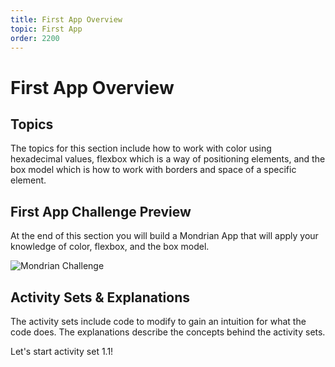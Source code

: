 ```yaml
---
title: First App Overview
topic: First App
order: 2200
---
```


# First App Overview

## Topics

The topics for this section include how to work with color using hexadecimal values, flexbox which is a way of positioning elements, and the box model which is how to work with borders and space of a specific element.

## First App Challenge Preview

At the end of this section you will build a Mondrian App that will apply your knowledge of color, flexbox, and the box model.

![Mondrian Challenge](./mondrian-app.jpg)

## Activity Sets & Explanations

The activity sets include code to modify to gain an intuition for what the code does.
The explanations describe the concepts behind the activity sets.

Let's start activity set 1.1!